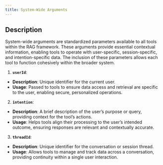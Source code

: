 ```yaml
---
title: System-Wide Arguments
---
```


## Description
System-wide arguments are standardized parameters available to all tools within the RAG framework. These arguments provide essential contextual information, enabling tools to operate with user-specific, session-specific, and intention-specific data. The inclusion of these parameters allows each tool to function cohesively within the broader system.

1. **`userId`**:
- **Description**: Unique identifier for the current user.
- **Usage**: Passed to tools to ensure data access and retrieval are specific to the user, enabling secure, personalized operations.
2. **`intention`**:
- **Description**: A brief description of the user’s purpose or query, providing context for the tool’s actions.
- **Usage**: Helps tools align their processing to the user’s intended outcome, ensuring responses are relevant and contextually accurate.
3. **`threadId`**:
- **Description**: Unique identifier for the conversation or session thread.
- **Usage**: Allows tools to manage and track data across a conversation, providing continuity within a single user interaction.
